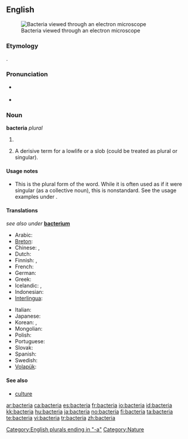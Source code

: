 {{see|Bacteria}}
==English==
[[Image:Escherichia Coli NIAID.jpg|thumb|Bacteria viewed through an electron microscope]]

===Etymology===
{{AGr.}} {{term|sc=polytonic|βακτηρία|tr=baktēria||rod, stick|lang=grc}}.

===Pronunciation===
* {{a|US}} {{IPA|/bækˈtɪɻ.i.ə/}}
* {{audio|en-us-bacteria.ogg|Audio (US)}}

===Noun===
'''bacteria''' ''plural''

# {{microbiology}} {{plural of|[[bacterium]]}}
# {{pejorative}} A derisive term for a lowlife or a slob (could be treated as plural or singular).

====Usage notes====
* This is the plural form of the word.  While it is often used as if it were singular (as a collective noun), this is nonstandard.  See the usage examples under {{term|bacterium}}.

<!--is there any point in having translations on this page?-->

====Translations====
''see also under'' '''[[bacterium]]'''
{{trans-top|bacteria}}
* Arabic: {{t|ar|جراثيم|sc=Arab}}
* [[Breton]]: {{t|br|bakteri|xs=Breton}} {{qualifier|collective noun}} {{t|br|bakterienn|f|s|xs=Breton}}
* Chinese: {{t-|cmn|細菌|sc=Hani|xs=Mandarin}}, {{t|cmn|细菌|sc=Hani|xs=Mandarin}}
* Dutch: {{t|nl|bacteriën}}
* Finnish: {{t|fi|bakteerikanta}} {{qualifier|collective noun}}, {{t-|fi|bakteerit}} {{qualifier|plural}}
* French: {{t+|fr|bactéries|f|p}}
* German: {{t|de|Bakterien}}
* Greek: {{t|el|βακτήρια|n|p|tr=vaktíria|sc=Grek}}
* Icelandic: {{t|is|gerlar|n|p}}, {{t|is|bakteríur|n|p}}
* Indonesian: {{t+|id|bakteri|xs=Indonesian}}
* [[Interlingua]]: {{t|ia|bacterios|xs=Interlingua}}
{{trans-mid}}
* Italian: {{t+|it|batteri|m|p}}
* Japanese: {{t+|ja|細菌|tr=[[さいきん]], saikin|sc=Jpan}}
* Korean: {{t-|ko|세균|tr=segyun|sc=Hang}}, {{t|ko|박테리아|tr=bagteria|sc=Hang}}
* Mongolian: {{t-|mn|нян|tr=nian|sc=Cyrl|xs=Mongolian}}
* Polish: {{t+|pl|bakterie}}
* Portuguese: {{t|pt|bactérias}}
* Slovak: {{t|sk|baktérie|f|p}}
* Spanish: {{t|es|bacterias}}
* Swedish: {{t+|sv|bakterier}}
* [[Volapük]]: {{t-|vo|bakters|xs=Volapük}}
{{trans-bottom}}

====See also====
* [[culture]] {{qualifier|collective noun}}

[[Category:English plurals ending in "-a"]]
[[Category:Nature]]

[[ar:bacteria]]
[[ca:bacteria]]
[[es:bacteria]]
[[fr:bacteria]]
[[io:bacteria]]
[[id:bacteria]]
[[kk:bacteria]]
[[hu:bacteria]]
[[ja:bacteria]]
[[no:bacteria]]
[[fi:bacteria]]
[[ta:bacteria]]
[[te:bacteria]]
[[vi:bacteria]]
[[tr:bacteria]]
[[zh:bacteria]]